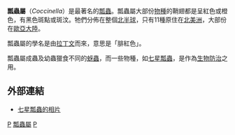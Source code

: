 {{Automatic taxobox
| taxon = Coccinella
| image = BIEDRONA.JPG
| image_caption = [[七星瓢蟲|七星瓢蟲]]
| authority = [[卡爾·林奈|Linnaeus]], 1758
}}

'''瓢蟲屬'''（''Coccinella''）是最著名的[[瓢蟲|瓢蟲]]。瓢蟲屬大部份[[物種|物種]]的鞘翅都是呈紅色或橙色，有黑色斑點或斑汶。牠們分佈在整個[[北半球|北半球]]，只有11種原住在[[北美洲|北美洲]]，大部份在[[歐亞大陸|歐亞大陸]]。

瓢蟲屬的學名是由[[拉丁文|拉丁文]]而來，意思是「腓紅色」。

瓢蟲屬成蟲及幼蟲獵食不同的[[蚜蟲|蚜蟲]]，而一些物種，如[[七星瓢蟲|七星瓢蟲]]，是作為[[生物防治|生物防治]]之用。

==外部連結==
*[http://www.cirrusimage.com/beetles_ladybird_eats_aphid.htm 七星瓢蟲的相片] {{Wayback|url=http://www.cirrusimage.com/beetles_ladybird_eats_aphid.htm |date=20081009174215 }}
{{Taxonbar|from=Q600357}}

[[Category:瓢蟲|P]]
[[Category:瓢蟲屬|]]
[[Category:卡尔·林奈命名的生物分类|P]]